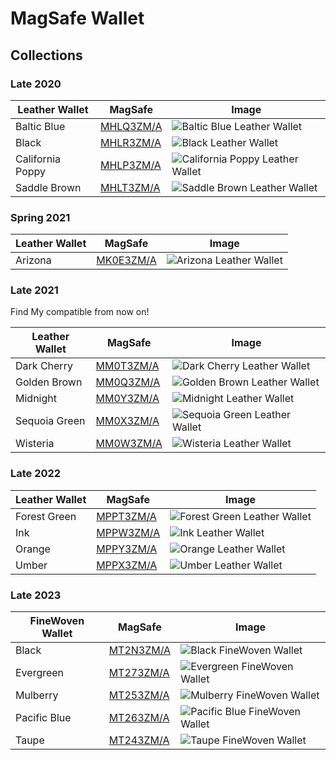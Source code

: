
# MagSafe Wallet

## Collections

### Late 2020

| Leather Wallet | MagSafe | Image |
| --- | --- | --- |
| Baltic Blue | [MHLQ3ZM/A](/wallet/MHLQ3) | ![Baltic Blue Leather Wallet](/everyphone/MHLQ3.png) |
| Black | [MHLR3ZM/A](/wallet/MHLR3) | ![Black Leather Wallet](/everyphone/MHLR3.png) |
| California Poppy | [MHLP3ZM/A](/wallet/MHLP3) | ![California Poppy Leather Wallet](/everyphone/MHLP3.png) |
| Saddle Brown | [MHLT3ZM/A](/wallet/MHLT3) | ![Saddle Brown Leather Wallet](/everyphone/MHLT3.png) |

### Spring 2021

| Leather Wallet | MagSafe | Image |
| --- | --- | --- |
| Arizona | [MK0E3ZM/A](/wallet/MK0E3) | ![Arizona Leather Wallet](/everyphone/MK0E3.png) |

### Late 2021

Find My compatible from now on!

| Leather Wallet | MagSafe | Image |
| --- | --- | --- |
| Dark Cherry | [MM0T3ZM/A](/wallet/MM0T3) | ![Dark Cherry Leather Wallet](/everyphone/MM0T3.png) |
| Golden Brown | [MM0Q3ZM/A](/wallet/MM0Q3) | ![Golden Brown Leather Wallet](/everyphone/MM0Q3.png) |
| Midnight | [MM0Y3ZM/A](/wallet/MM0Y3) | ![Midnight Leather Wallet](/everyphone/MM0Y3.png) |
| Sequoia Green | [MM0X3ZM/A](/wallet/MM0X3) | ![Sequoia Green Leather Wallet](/everyphone/MM0X3.png) |
| Wisteria | [MM0W3ZM/A](/wallet/MM0W3) | ![Wisteria Leather Wallet](/everyphone/MM0W3.png) |

### Late 2022

| Leather Wallet | MagSafe | Image |
| --- | --- | --- |
| Forest Green | [MPPT3ZM/A](/wallet/MPPT3) | ![Forest Green Leather Wallet](/everyphone/MPPT3.png) |
| Ink | [MPPW3ZM/A](/wallet/MPPW3) | ![Ink Leather Wallet](/everyphone/MPPW3.png) |
| Orange | [MPPY3ZM/A](/wallet/MPPY3) | ![Orange Leather Wallet](/everyphone/MPPY3.png) |
| Umber | [MPPX3ZM/A](/wallet/MPPX3) | ![Umber Leather Wallet](/everyphone/MPPX3.png) |

### Late 2023

| FineWoven Wallet | MagSafe | Image |
| --- | --- | --- |
| Black | [MT2N3ZM/A](/wallet/MT2N3) | ![Black FineWoven Wallet](/everyphone/MT2N3.png) |
| Evergreen | [MT273ZM/A](/wallet/MT273) | ![Evergreen FineWoven Wallet](/everyphone/MT273.png) |
| Mulberry | [MT253ZM/A](/wallet/MT253) | ![Mulberry FineWoven Wallet](/everyphone/MT253.png) |
| Pacific Blue | [MT263ZM/A](/wallet/MT263) | ![Pacific Blue FineWoven Wallet](/everyphone/MT263.png) |
| Taupe | [MT243ZM/A](/wallet/MT243) | ![Taupe FineWoven Wallet](/everyphone/MT243.png) |
